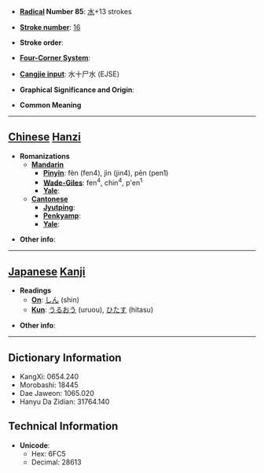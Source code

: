 * '''[[Wiktionary:Chinese radical index| Radical]] Number 85''': [[Wiktionary:Chinese radical index 水|水]]+13 strokes

* '''[[Wiktionary:Chinese total strokes index|Stroke number]]''': [[Wiktionary:Chinese total strokes index 16|16]]

* '''Stroke order''': 

* '''[[Wiktionary:Chinese four corner index|Four-Corner System]]''': 

* '''[[Wiktionary:Chinese Cangjie index|Cangjie input]]''': 水十尸水 (EJSE)

* '''Graphical Significance and Origin''': 

* '''Common Meaning'''

----

== [[Chinese]] [[Hanzi]] ==

* '''Romanizations'''
** '''[[Mandarin]]'''
*** '''[[Pinyin]]''': fèn (fen4), jìn (jin4), pēn (pen1)
*** '''[[Wade-Giles]]''': fen<sup>4</sup>, chin<sup>4</sup>, p'en<sup>1</sup>
*** '''[[Yale]]''': 
** '''[[Cantonese]]'''
*** '''[[Jyutping]]''':
*** '''[[Penkyamp]]''': 
*** '''[[Yale]]''': 

* '''Other info''': 

----

== [[Japanese]] [[Kanji]] ==

* '''Readings'''
** '''[[On]]''': [[しん]] (shin)
** '''[[Kun]]''': [[うるおう]] (uruou), [[ひたす]] (hitasu)

* '''Other info''':  

----

== Dictionary Information ==

* KangXi: 0654.240
* Morobashi: 18445
* Dae Jaweon: 1065.020
* Hanyu Da Zidian: 31764.140

== Technical Information ==

* '''Unicode''':
** Hex: 6FC5
** Decimal: 28613